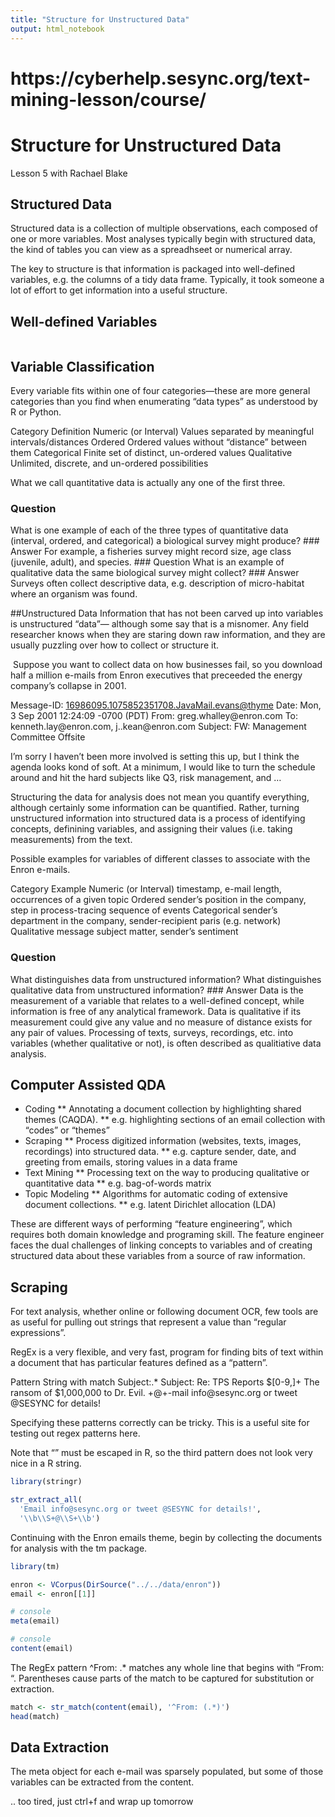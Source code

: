 ```yaml
---
title: "Structure for Unstructured Data"
output: html_notebook
---
```

# https://cyberhelp.sesync.org/text-mining-lesson/course/
# Structure for Unstructured Data
Lesson 5 with Rachael Blake

## Structured Data
Structured data is a collection of multiple observations, each composed of one or more variables. Most analyses typically begin with structured data, the kind of tables you can view as a spreadhseet or numerical array.

The key to structure is that information is packaged into well-defined variables, e.g. the columns of a tidy data frame. Typically, it took someone a lot of effort to get information into a useful structure.

## Well-defined Variables
<img>

## Variable Classification
Every variable fits within one of four categories—these are more general categories than you find when enumerating “data types” as understood by R or Python.

<tbl>
Category	Definition
Numeric (or Interval)	Values separated by meaningful intervals/distances
Ordered	Ordered values without “distance” between them
Categorical	Finite set of distinct, un-ordered values
Qualitative	Unlimited, discrete, and un-ordered possibilities

What we call quantitative data is actually any one of the first three.

### Question
What is one example of each of the three types of quantitative data (interval, ordered, and categorical) a biological survey might produce?
### Answer
For example, a fisheries survey might record size, age class (juvenile, adult), and species.
### Question
What is an example of qualitative data the same biological survey might collect?
### Answer
Surveys often collect descriptive data, e.g. description of micro-habitat where an organism was found.

##Unstructured Data
Information that has not been carved up into variables is unstructured “data”— although some say that is a misnomer. Any field researcher knows when they are staring down raw information, and they are usually puzzling over how to collect or structure it.

<img>
Suppose you want to collect data on how businesses fail, so you download half a million e-mails from Enron executives that preceeded the energy company’s collapse in 2001.

Message-ID: <16986095.1075852351708.JavaMail.evans@thyme>
Date: Mon, 3 Sep 2001 12:24:09 -0700 (PDT)
From: greg.whalley@enron.com
To: kenneth.lay@enron.com, j..kean@enron.com
Subject: FW: Management Committee Offsite

I'm sorry I haven't been more involved is setting this up, but I think the
agenda looks kond of soft.  At a minimum, I would like to turn the schedule
around and hit the hard subjects like Q3, risk management, and ...


Structuring the data for analysis does not mean you quantify everything, although certainly some information can be quantified. Rather, turning unstructured information into structured data is a process of identifying concepts, definining variables, and assigning their values (i.e. taking measurements) from the text.

Possible examples for variables of different classes to associate with the Enron e-mails.

<tbl>
Category	Example
Numeric (or Interval)	timestamp, e-mail length, occurrences of a given topic
Ordered	sender’s position in the company, step in process-tracing sequence of events
Categorical	sender’s department in the company, sender-recipient paris (e.g. network)
Qualitative	message subject matter, sender’s sentiment

### Question
What distinguishes data from unstructured information? What distinguishes qualitative data from unstructured information?
### Answer
Data is the measurement of a variable that relates to a well-defined concept, while information is free of any analytical framework. Data is qualitative if its measurement could give any value and no measure of distance exists for any pair of values.
Processing of texts, surveys, recordings, etc. into variables (whether qualitative or not), is often described as qualitiative data analysis.


## Computer Assisted QDA
* Coding
** Annotating a document collection by highlighting shared themes (CAQDA).
** e.g. highlighting sections of an email collection with “codes” or “themes”
* Scraping
** Process digitized information (websites, texts, images, recordings) into structured data.
** e.g. capture sender, date, and greeting from emails, storing values in a data frame
* Text Mining
** Processing text on the way to producing qualitative or quantitative data
** e.g. bag-of-words matrix
* Topic Modeling
** Algorithms for automatic coding of extensive document collections.
** e.g. latent Dirichlet allocation (LDA)

These are different ways of performing “feature engineering”, which requires both domain knowledge and programing skill. The feature engineer faces the dual challenges of linking concepts to variables and of creating structured data about these variables from a source of raw information.

## Scraping
For text analysis, whether online or following document OCR, few tools are as useful for pulling out strings that represent a value than “regular expressions”.
<img>

RegEx is a very flexible, and very fast, program for finding bits of text within a document that has particular features defined as a “pattern”.

<tbl>
Pattern	String with match
Subject:.*	Subject: Re: TPS Reports
\$[0-9,]+	The ransom of $1,000,000 to Dr. Evil.
\b\S+@\S+\b	E-mail info@sesync.org or tweet @SESYNC for details!

Specifying these patterns correctly can be tricky. This is a useful site for testing out regex patterns here.

Note that “\” must be escaped in R, so the third pattern does not look very nice in a R string.

```r
library(stringr)

str_extract_all(
  'Email info@sesync.org or tweet @SESYNC for details!',
  '\\b\\S+@\\S+\\b')
```

Continuing with the Enron emails theme, begin by collecting the documents for analysis with the tm package.


```r
library(tm)

enron <- VCorpus(DirSource("../../data/enron"))
email <- enron[[1]]
```

```r
# console
meta(email)
```

```r
# console
content(email)
```

The RegEx pattern ^From: .* matches any whole line that begins with “From: “. Parentheses cause parts of the match to be captured for substitution or extraction.

```r
match <- str_match(content(email), '^From: (.*)')
head(match)
```

## Data Extraction
The meta object for each e-mail was sparsely populated, but some of those variables can be extracted from the content.


.. too tired, just ctrl+f and wrap up tomorrow
